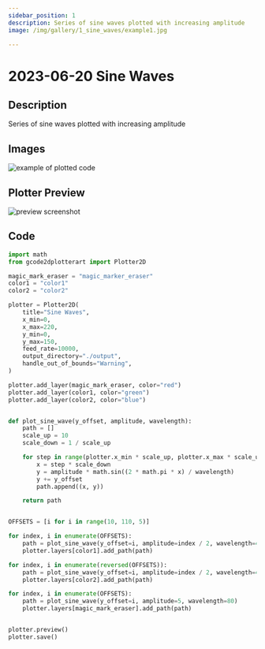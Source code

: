 ```yaml
---
sidebar_position: 1
description: Series of sine waves plotted with increasing amplitude
image: /img/gallery/1_sine_waves/example1.jpg

---
```


# 2023-06-20 Sine Waves

## Description

Series of sine waves plotted with increasing amplitude

## Images

![example of plotted code](/img/gallery/1_sine_waves/example1.jpg)


## Plotter Preview

![preview screenshot](/img/gallery/1_sine_waves/preview.png)


## Code

```python
import math
from gcode2dplotterart import Plotter2D

magic_mark_eraser = "magic_marker_eraser"
color1 = "color1"
color2 = "color2"

plotter = Plotter2D(
    title="Sine Waves",
    x_min=0,
    x_max=220,
    y_min=0,
    y_max=150,
    feed_rate=10000,
    output_directory="./output",
    handle_out_of_bounds="Warning",
)

plotter.add_layer(magic_mark_eraser, color="red")
plotter.add_layer(color1, color="green")
plotter.add_layer(color2, color="blue")


def plot_sine_wave(y_offset, amplitude, wavelength):
    path = []
    scale_up = 10
    scale_down = 1 / scale_up

    for step in range(plotter.x_min * scale_up, plotter.x_max * scale_up):
        x = step * scale_down
        y = amplitude * math.sin((2 * math.pi * x) / wavelength)
        y += y_offset
        path.append((x, y))

    return path


OFFSETS = [i for i in range(10, 110, 5)]

for index, i in enumerate(OFFSETS):
    path = plot_sine_wave(y_offset=i, amplitude=index / 2, wavelength=40)
    plotter.layers[color1].add_path(path)

for index, i in enumerate(reversed(OFFSETS)):
    path = plot_sine_wave(y_offset=i, amplitude=index / 2, wavelength=40)
    plotter.layers[color2].add_path(path)

for index, i in enumerate(OFFSETS):
    path = plot_sine_wave(y_offset=i, amplitude=5, wavelength=80)
    plotter.layers[magic_mark_eraser].add_path(path)


plotter.preview()
plotter.save()
```